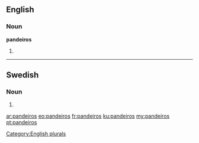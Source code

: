 ==English==

===Noun===
'''pandeiros'''

# {{plural of|[[pandeiro]]}}

[[Category:English plurals]]

----

==Swedish==

===Noun===
{{head|sv|noun form}}

# {{sv-noun-form-indef-gen|pandeiro}}

[[ar:pandeiros]]
[[eo:pandeiros]]
[[fr:pandeiros]]
[[ku:pandeiros]]
[[my:pandeiros]]
[[pt:pandeiros]]
